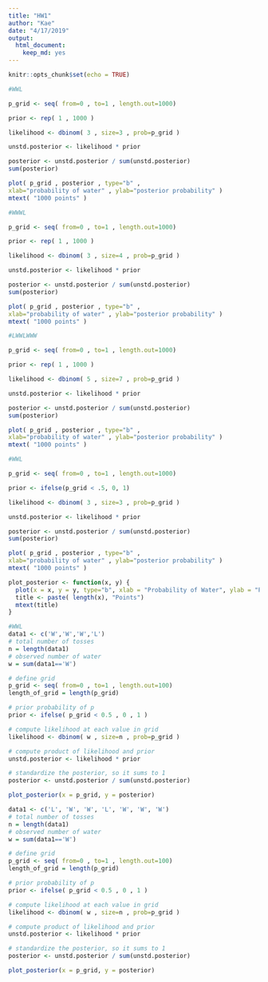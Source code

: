 ```yaml
---
title: "HW1"
author: "Kae"
date: "4/17/2019"
output: 
  html_document:
    keep_md: yes
---
```


```r
knitr::opts_chunk$set(echo = TRUE)
```

```r
#WWL

p_grid <- seq( from=0 , to=1 , length.out=1000)

prior <- rep( 1 , 1000 )

likelihood <- dbinom( 3 , size=3 , prob=p_grid )

unstd.posterior <- likelihood * prior

posterior <- unstd.posterior / sum(unstd.posterior)
sum(posterior)

plot( p_grid , posterior , type="b" ,
xlab="probability of water" , ylab="posterior probability" )
mtext( "1000 points" )
```
```r
#WWWL

p_grid <- seq( from=0 , to=1 , length.out=1000)

prior <- rep( 1 , 1000 )

likelihood <- dbinom( 3 , size=4 , prob=p_grid )

unstd.posterior <- likelihood * prior

posterior <- unstd.posterior / sum(unstd.posterior)
sum(posterior)

plot( p_grid , posterior , type="b" ,
xlab="probability of water" , ylab="posterior probability" )
mtext( "1000 points" )
```

```r
#LWWLWWW

p_grid <- seq( from=0 , to=1 , length.out=1000)

prior <- rep( 1 , 1000 )

likelihood <- dbinom( 5 , size=7 , prob=p_grid )

unstd.posterior <- likelihood * prior

posterior <- unstd.posterior / sum(unstd.posterior)
sum(posterior)

plot( p_grid , posterior , type="b" ,
xlab="probability of water" , ylab="posterior probability" )
mtext( "1000 points" )
```
```r
#WWL

p_grid <- seq( from=0 , to=1 , length.out=1000)

prior <- ifelse(p_grid < .5, 0, 1)

likelihood <- dbinom( 3 , size=3 , prob=p_grid )

unstd.posterior <- likelihood * prior

posterior <- unstd.posterior / sum(unstd.posterior)
sum(posterior)

plot( p_grid , posterior , type="b" ,
xlab="probability of water" , ylab="posterior probability" )
mtext( "1000 points" )
```
```r

plot_posterior <- function(x, y) {
  plot(x = x, y = y, type="b", xlab = "Probability of Water", ylab = "Posterior Probability")
  title <- paste( length(x), "Points")
  mtext(title)
}

#WWL
data1 <- c('W','W','W','L')
# total number of tosses
n = length(data1) 
# observed number of water
w = sum(data1=='W')  

# define grid
p_grid <- seq( from=0 , to=1 , length.out=100)
length_of_grid = length(p_grid)

# prior probability of p
prior <- ifelse( p_grid < 0.5 , 0 , 1 ) 

# compute likelihood at each value in grid
likelihood <- dbinom( w , size=n , prob=p_grid )

# compute product of likelihood and prior
unstd.posterior <- likelihood * prior

# standardize the posterior, so it sums to 1
posterior <- unstd.posterior / sum(unstd.posterior)

plot_posterior(x = p_grid, y = posterior)
```

```r
data1 <- c('L', 'W', 'W', 'L', 'W', 'W', 'W')
# total number of tosses
n = length(data1)
# observed number of water
w = sum(data1=='W') 

# define grid
p_grid <- seq( from=0 , to=1 , length.out=100)
length_of_grid = length(p_grid)

# prior probability of p
prior <- ifelse( p_grid < 0.5 , 0 , 1 )  

# compute likelihood at each value in grid
likelihood <- dbinom( w , size=n , prob=p_grid )

# compute product of likelihood and prior
unstd.posterior <- likelihood * prior

# standardize the posterior, so it sums to 1
posterior <- unstd.posterior / sum(unstd.posterior)

plot_posterior(x = p_grid, y = posterior)
```